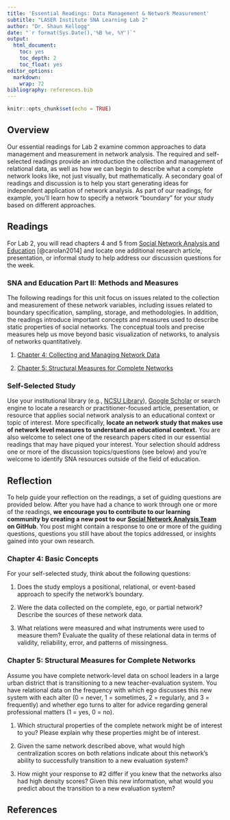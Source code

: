 ```yaml
---
title: 'Essential Readings: Data Management & Network Measurement'
subtitle: "LASER Institute SNA Learning Lab 2"
author: "Dr. Shaun Kellogg"
date: "`r format(Sys.Date(),'%B %e, %Y')`"
output:
  html_document:
    toc: yes
    toc_depth: 2
    toc_float: yes
editor_options:
  markdown:
    wrap: 72
bibliography: references.bib
---
```


```r
knitr::opts_chunk$set(echo = TRUE)
```

## Overview

Our essential readings for Lab 2 examine common approaches to data
management and measurement in network analysis. The required and
self-selected readings provide an introduction the collection and
management of relational data, as well as how we can begin to describe
what a complete network looks like, not just visually, but
mathematically. A secondary goal of readings and discussion is to help
you start generating ideas for independent application of network
analysis. As part of our readings, for example, you'll learn how to
specify a network "boundary" for your study based on different
approaches.

## Readings

For Lab 2, you will read chapters 4 and 5 from [Social Network Analysis
and Education](https://catalog.lib.ncsu.edu/catalog/NCSU2803782)
[@carolan2014] and locate one additional research article, presentation,
or informal study to help address our discussion questions for the week.

### SNA and Education Part II: Methods and Measures

The following readings for this unit focus on issues related to the
collection and measurement of these network variables, including issues
related to boundary specification, sampling, storage, and methodologies.
In addition, the readings introduce important concepts and measures used
to describe static properties of social networks. The conceptual tools
and precise measures help us move beyond basic visualization of
networks, to analysis of networks quantitatively.

1.  [Chapter 4: Collecting and Managing Network
    Data](https://github.com/laser-institute/essential-readings/blob/main/sna-labs/sna-lab-2/sna-chapter-4.pdf)

2.  [Chapter 5: Structural Measures for Complete
    Networks](https://github.com/laser-institute/essential-readings/blob/main/sna-labs/sna-lab-2/sna-chapter-5.pdf)

### Self-Selected Study

Use your institutional library (e.g., [NCSU
Library](https://www.lib.ncsu.edu/#articles)), [Google
Scholar](https://scholar.google.com/) or search engine to locate a
research or practitioner-focused article, presentation, or resource that
applies social network analysis to an educational context or topic of
interest. More specifically, **locate an network study that makes use of
network level measures to understand an educational context.** You are
also welcome to select one of the research papers cited in our essential
readings that may have piqued your interest. Your selection should
address one or more of the discussion topics/questions (see below) and
you're welcome to identify SNA resources outside of the field of
education.

## Reflection

To help guide your reflection on the readings, a set of guiding
questions are provided below. After you have had a chance to work
through one or more of the readings, **we encourage you to contribute to
our learning community by creating a new post to our [Social Network
Analysis
Team](https://github.com/orgs/laser-institute/teams/network-analysis) on
GitHub**. You post might contain a response to one or more of the
guiding questions, questions you still have about the topics addressed,
or insights gained into your own research.

### Chapter 4: Basic Concepts

For your self-selected study, think about the following questions:

1.  Does the study employs a positional, relational, or event-based
    approach to specify the network's boundary.

2.  Were the data collected on the complete, ego, or partial network?
    Describe the sources of these network data.

3.  What relations were measured and what instruments were used to
    measure them? Evaluate the quality of these relational data in terms
    of validity, reliability, error, and patterns of missingness.

### Chapter 5: Structural Measures for Complete Networks

Assume you have complete network-level data on school leaders in a large
urban district that is transitioning to a new teacher-evaluation system.
You have relational data on the frequency with which ego discusses this
new system with each alter (0 = never, 1 = sometimes, 2 = regularly, and
3 = frequently) and whether ego turns to alter for advice regarding
general professional matters (1 = yes, 0 = no).

1.  Which structural properties of the complete network might be of
    interest to you? Please explain why these properties might be of
    interest.

2.  Given the same network described above, what would high
    centralization scores on both relations indicate about this
    network's ability to successfully transition to a new evaluation
    system?

3.  How might your response to #2 differ if you knew that the networks
    also had high density scores? Given this new information, what would
    you predict about the transition to a new evaluation system?

## References
